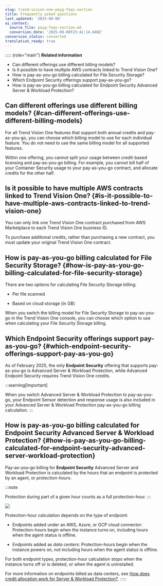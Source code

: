 ```yaml
---
slug: trend-vision-one-payg-faqs-section
title: Frequently asked questions
last_updated: '2025-09-08'
ai_context:
  source_file: payg-faqs-section.md
  conversion_date: '2025-09-08T23:42:14.648Z'
conversion_status: converted
translation_ready: true
---
```


::::: {role="main"}
**Related information**

- Can different offerings use different billing models?
- Is it possible to have multiple AWS contracts linked to Trend Vision One?
- How is pay-as-you-go billing calculated for File Security Storage?
- Which Endpoint Security offerings support pay-as-you-go?
- How is pay-as-you-go billing calculated for Endpoint Security Advanced Server & Workload Protection?

## Can different offerings use different billing models? {#can-different-offerings-use-different-billing-models}

For all Trend Vision One features that support both annual credits and pay-as-you-go, you can choose which billing model to use for each individual feature. You do not need to use the same billing model for all supported features.

Within one offering, you cannot split your usage between credit-based licensing and pay-as-you-go billing. For example, you cannot bill half of your Container Security usage to your pay-as-you-go contract, and allocate credits for the other half.

## Is it possible to have multiple AWS contracts linked to Trend Vision One? {#is-it-possible-to-have-multiple-aws-contracts-linked-to-trend-vision-one}

You can only link one Trend Vision One contract purchased from AWS Marketplace to each Trend Vision One business ID.

To purchase additional credits, rather than purchasing a new contract, you must update your original Trend Vision One contract.

## How is pay-as-you-go billing calculated for File Security Storage? {#how-is-pay-as-you-go-billing-calculated-for-file-security-storage}

There are two options for calculating File Security Storage billing:

- Per file scanned

- Based on cloud storage (in GB)

When you switch the billing model for File Security Storage to pay-as-you-go in the Trend Vision One console, you can choose which option to use when calculating your File Security Storage billing.

## Which Endpoint Security offerings support pay-as-you-go? {#which-endpoint-security-offerings-support-pay-as-you-go}

As of February 2025, the only **Endpoint Security** offering that supports pay-as-you-go is Advanced Server & Workload Protection, while Advanced Endpoint Security requires Trend Vision One credits.

:::warning[Important]

When you switch Advanced Server & Workload Protection to pay-as-you-go, your Endpoint Sensor detection and response usage is also included in your Advanced Server & Workload Protection pay-as-you-go billing calculation.
:::

## How is pay-as-you-go billing calculated for Endpoint Security Advanced Server & Workload Protection? {#how-is-pay-as-you-go-billing-calculated-for-endpoint-security-advanced-server-workload-protection}

Pay-as-you-go billing for **Endpoint Security** Advanced Server and Workload Protection is calculated by the hours that an endpoint is protected by an agent, or *protection-hours*.

:::note

Protection during part of a given hour counts as a full protection-hour.
:::

![](/images/swp_protection_hours=5ed3c012-1b16-418f-8836-f746b20d869a.webp)

Protection-hour calculation depends on the type of endpoint:

- Endpoints added under an AWS, Azure, or GCP cloud connector: Protection-hours begin when the instance turns on, including hours when the agent status is offline.

- Endpoints added as *data centers*: Protection-hours begin when the instance powers on, not including hours when the agent status is offline.

For both endpoint types, protection-hour calculation stops when the instance turns off or is deleted, or when the agent is uninstalled.

For more information on endpoints billed as data centers, see [How does credit allocation work for Server & Workload Protection?](credit-allocation-swp.mdx).
:::::
